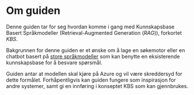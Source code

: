 # Om guiden {.unnumbered}

Denne guiden tar for seg hvordan komme i gang med Kunnskapsbase Basert
Språkmodeller (Retrieval-Augmented Generation (_RAG_)), forkortet _KBS_.

Bakgrunnen for denne guiden er et ønske om å lage en søkemotor eller en chatbot
basert på [store språkmodeller][1] som kan benytte en eksisterende kunnskapsbase for
å besvare spørsmål.

Guiden antar at modellen skal kjøre på Azure og vil være skreddersyd for dette
formålet. Forhåpentligvis kan guiden fungere som inspirasjon for andre systemer,
samt gi en innføring i konseptet KBS som kan gjennbrukes.

[1]: https://snl.no/spr%C3%A5kmodell#-Nyere_spr%C3%A5kmodeller
